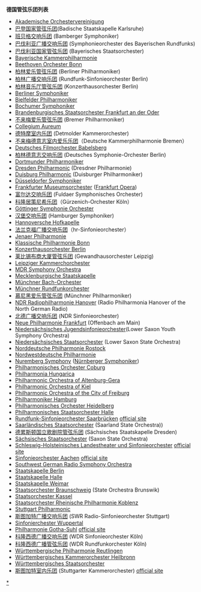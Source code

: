 '''德国管弦乐团列表'''

*[[Akademische_Orchestervereinigung|Akademische Orchestervereinigung]]
*[[巴登国家管弦乐团|巴登国家管弦乐团]](Badische Staatskapelle Karlsruhe)
*[[班堡交响乐团|班贝格交响乐团]] (Bamberger Symphoniker)
*[[巴伐利亚广播交响乐团|巴伐利亚广播交响乐团]] (Symphonieorchester des Bayerischen Rundfunks)
*[[巴伐利亚国家管弦乐团|巴伐利亚国家管弦乐团]] (Bayerisches Staatsorchester)
*[[Bayerische_Kammerphilharmonie|Bayerische Kammerphilharmonie]]
*[[Beethoven_Orchester_Bonn|Beethoven Orchester Bonn]]
*[[柏林爱乐管弦乐团|柏林爱乐管弦乐团]] (Berliner Philharmoniker)
*[[柏林广播交响乐团|柏林广播交响乐团]] (Rundfunk-Sinfonieorchester Berlin)
*[[柏林音乐厅管弦乐团|柏林音乐厅管弦乐团]] (Konzerthausorchester Berlin)
*[[Berliner_Symphoniker|Berliner Symphoniker]]
*[[Bielfelder_Philharmoniker|Bielfelder Philharmoniker]]
*[[Bochumer_Symphoniker|Bochumer Symphoniker]]
*[[Brandenburgisches_Staatsorchester_Frankfurt_an_der_Oder|Brandenburgisches Staatsorchester Frankfurt an der Oder]]
*[[不来梅爱乐管弦乐团|不来梅爱乐管弦乐团]] (Bremer Philharmoniker)
*[[Collegium_Aureum|Collegium Aureum]]
*[[德特摩室内乐团|德特摩室内乐团]] (Detmolder Kammerorchester)
*[[不来梅德意志室内爱乐乐团|不来梅德意志室内爱乐乐团]]（Deutsche Kammerphilharmonie Bremen）
*[[Deutsches_Filmorchester_Babelsberg|Deutsches Filmorchester Babelsberg]]
*[[柏林德意志交响乐团|柏林德意志交响乐团]] (Deutsches Symphonie-Orchester Berlin)
*[[Dortmunder_Philharmoniker|Dortmunder Philharmoniker]]
*[[Dresden_Philharmonic|Dresden Philharmonic]] (Dresdner Philharmonie)
*[[Duisburg_Philharmonic|Duisburg Philharmonic]] (Duisburger Philharmoniker)
*[[Düsseldorfer_Symphoniker|Düsseldorfer Symphoniker]]
*[[Frankfurter_Museumsorchester|Frankfurter Museumsorchester]] ([[Frankfurt_Opera|Frankfurt Opera]])
*[[富尔达交响乐团|富尔达交响乐团]] (Fuldaer Symphonisches Orchester)
*[[科隆居策尼希乐团|科隆居策尼希乐团]]（Gürzenich-Orchester Köln）
*[[Göttinger_Symphonie_Orchester|Göttinger Symphonie Orchester]]
*[[汉堡交响乐团|汉堡交响乐团]] (Hamburger Symphoniker)
*[[Hannoversche_Hofkapelle|Hannoversche Hofkapelle]]
*[[法兰克福广播交响乐团|法兰克福广播交响乐团]]（hr-Sinfonieorchester）
*[[Jenaer_Philharmonie|Jenaer Philharmonie]]
*[[Klassische_Philharmonie_Bonn|Klassische Philharmonie Bonn]]
*[[Konzerthausorchester_Berlin|Konzerthausorchester Berlin]]
*[[莱比锡布商大厦管弦乐团|莱比锡布商大厦管弦乐团]] (Gewandhausorchester Leipzig)
*[[Leipziger_Kammerchorchester|Leipziger Kammerchorchester]]
*[[MDR_Symphony_Orchestra|MDR Symphony Orchestra]]
*[[Mecklenburgische_Staatskapelle|Mecklenburgische Staatskapelle]]
*[[Münchner_Bach-Orchester|Münchner Bach-Orchester]]
*[[Münchner_Rundfunkorchester|Münchner Rundfunkorchester]]
*[[慕尼黑爱乐管弦乐团|慕尼黑爱乐管弦乐团]] (Münchner Philharmoniker)
*[[NDR_Radiophilharmonie_Hanover|NDR Radiophilharmonie Hanover]] (Radio Philharmonia Hanover of the North German Radio)
*[[北德广播交响乐团|北德广播交响乐团]] (NDR Sinfonieorchester)
*[[Neue_Philharmonie_Frankfurt|Neue Philharmonie Frankfurt]] (Offenbach am Main)
*[[Niedersächsisches_Jugendsinfonieorchester|Niedersächsisches Jugendsinfonieorchester]](Lower Saxon Youth Symphony Orchestra)
*[[Niedersächsisches_Staatsorchester|Niedersächsisches Staatsorchester]] (Lower Saxon State Orchestra)
*[[Norddeutsche_Philharmonie_Rostock|Norddeutsche Philharmonie Rostock]]
*[[Nordwestdeutsche_Philharmonie|Nordwestdeutsche Philharmonie]]
*[[Nuremberg_Symphony|Nuremberg Symphony]] ([[Nürnberger_Symphoniker|Nürnberger Symphoniker]])
*[[Philharmonisches_Orchester_Coburg|Philharmonisches Orchester Coburg]]
*[[Philharmonia_Hungarica|Philharmonia Hungarica]]
*[[Philharmonic_Orchestra_of_Altenburg-Gera|Philharmonic Orchestra of Altenburg-Gera]]
*[[Philharmonic_Orchestra_of_Kiel|Philharmonic Orchestra of Kiel]]
*[[Philharmonic_Orchestra_of_the_City_of_Freiburg|Philharmonic Orchestra of the City of Freiburg]]
*[[Philharmoniker_Hamburg|Philharmoniker Hamburg]]
*[[Philharmonisches_Orchester_Heidelberg|Philharmonisches Orchester Heidelberg]]
*[[Philharmonisches_Staatsorchester_Halle|Philharmonisches Staatsorchester Halle]]
*[[Rundfunk-Sinfonieorchester_Saarbrücken|Rundfunk-Sinfonieorchester Saarbrücken]] [https://web.archive.org/web/20061219222536/http://www.sr-online.de/rso/98/ official site]
*[[Saarländisches_Staatsorchester|Saarländisches Staatsorchester]] (Saarland State Orchestra))
*[[德累斯顿国立歌剧院管弦乐团|德累斯顿国立歌剧院管弦乐团]] (Sächsisches Staatskapelle Dresden)
*[[Sächsisches_Staatsorchester|Sächsisches Staatsorchester]] (Saxon State Orchestra)
*[[Schleswig-Holsteinisches_Landestheater_und_Sinfonieorchester|Schleswig-Holsteinisches Landestheater und Sinfonieorchester]] [http://www.sh-landestheater.de/ official site] {{Wayback|url=http://www.sh-landestheater.de/ |date=20080615144102 }}
*[[Sinfonieorchester_Aachen|Sinfonieorchester Aachen]] [http://www.sinfonieorchester-aachen.de/ official site] {{Wayback|url=http://www.sinfonieorchester-aachen.de/ |date=20100527231233 }}
*[[Southwest_German_Radio_Symphony_Orchestra|Southwest German Radio Symphony Orchestra]]
*[[Staatskapelle_Berlin|Staatskapelle Berlin]]
*[[Staatskapelle_Halle|Staatskapelle Halle]]
*[[Staatskapelle_Weimar|Staatskapelle Weimar]]
*[[Staatsorchester_Braunschweig|Staatsorchester Braunschweig]] (State Orchestra Brunswik)
*[[Staatsorchester_Kassel|Staatsorchester Kassel]]
*[[Staatsorchester_Rheinische_Philharmonie_Koblenz|Staatsorchester Rheinische Philharmonie Koblenz]]
*[[Stuttgart_Philharmonic|Stuttgart Philharmonic]]
*[[斯图加特广播交响乐团|斯图加特广播交响乐团]] (SWR Radio-Sinfonieorchester Stuttgart)
*[[Sinfonierchester_Wuppertal|Sinfonierchester Wuppertal]]
*[http://de.wikipedia.org/wiki/Th%C3%BCringen_Philharmonie_Gotha-Suhl|Thüringen Philharmonie Gotha-Suhl] [http://www.thueringen-philharmonie.de/ official site] {{Wayback|url=http://www.thueringen-philharmonie.de/ |date=20080916110846 }}
*[[科隆西德广播交响乐团|科隆西德广播交响乐团]] (WDR Sinfonieorchester Köln)
*[[科隆西德广播管弦乐团|科隆西德广播管弦乐团]] (WDR Rundfunkorchester Köln)
*[[Württembergische_Philharmonie_Reutlingen|Württembergische Philharmonie Reutlingen]]
*[[Württembergisches_Kammerorchester_Heilbronn|Württembergisches Kammerorchester Heilbronn]]
*[[Württembergisches_Staatsorchester|Württembergisches Staatsorchester]]
*[[斯图加特室内乐团|斯图加特室内乐团]] (Stuttgarter Kammerorchester) [http://www.stuttgarter-kammerorchester.de/ official site] {{Wayback|url=http://www.stuttgarter-kammerorchester.de/ |date=20120825064216 }}

[[Category:德國管弦樂團|*]]